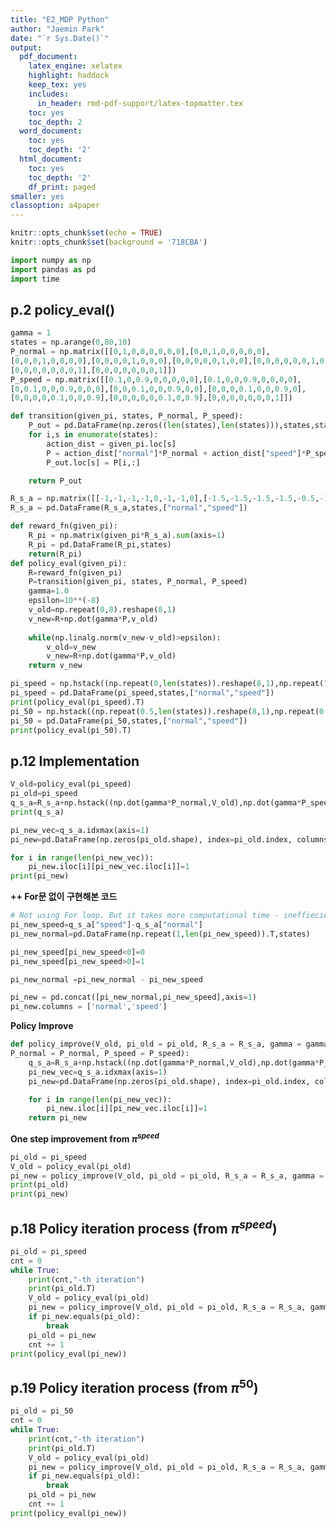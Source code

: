 ```yaml
---
title: "E2_MDP Python"
author: "Jaemin Park"
date: "`r Sys.Date()`"
output:
  pdf_document:
    latex_engine: xelatex
    highlight: haddock
    keep_tex: yes
    includes:
      in_header: rmd-pdf-support/latex-topmatter.tex
    toc: yes
    toc_depth: 2
  word_document:
    toc: yes
    toc_depth: '2'
  html_document:
    toc: yes
    toc_depth: '2'
    df_print: paged
smaller: yes
classoption: a4paper
---
```


```r
knitr::opts_chunk$set(echo = TRUE)
knitr::opts_chunk$set(background = '718CBA')  
```

\newpage

```python
import numpy as np
import pandas as pd
import time
```

\newpage

## p.2 policy_eval()

```python
gamma = 1
states = np.arange(0,80,10)
P_normal = np.matrix([[0,1,0,0,0,0,0,0],[0,0,1,0,0,0,0,0],
[0,0,0,1,0,0,0,0],[0,0,0,0,1,0,0,0],[0,0,0,0,0,1,0,0],[0,0,0,0,0,0,1,0],
[0,0,0,0,0,0,0,1],[0,0,0,0,0,0,0,1]])
P_speed = np.matrix([[0.1,0,0.9,0,0,0,0,0],[0.1,0,0,0.9,0,0,0,0],
[0,0.1,0,0,0.9,0,0,0],[0,0,0.1,0,0,0.9,0,0],[0,0,0,0.1,0,0,0.9,0],
[0,0,0,0,0.1,0,0,0.9],[0,0,0,0,0,0.1,0,0.9],[0,0,0,0,0,0,0,1]])

def transition(given_pi, states, P_normal, P_speed):
    P_out = pd.DataFrame(np.zeros((len(states),len(states))),states,states)
    for i,s in enumerate(states):
        action_dist = given_pi.loc[s]
        P = action_dist["normal"]*P_normal + action_dist["speed"]*P_speed
        P_out.loc[s] = P[i,:]

    return P_out

R_s_a = np.matrix([[-1,-1,-1,-1,0,-1,-1,0],[-1.5,-1.5,-1.5,-1.5,-0.5,-1.5,-1.5,0]]).T
R_s_a = pd.DataFrame(R_s_a,states,["normal","speed"])

def reward_fn(given_pi):
    R_pi = np.matrix(given_pi*R_s_a).sum(axis=1)
    R_pi = pd.DataFrame(R_pi,states)
    return(R_pi)
def policy_eval(given_pi):
    R=reward_fn(given_pi)
    P=transition(given_pi, states, P_normal, P_speed)   
    gamma=1.0
    epsilon=10**(-8)    
    v_old=np.repeat(0,8).reshape(8,1)
    v_new=R+np.dot(gamma*P,v_old)
    
    while(np.linalg.norm(v_new-v_old)>epsilon):
        v_old=v_new
        v_new=R+np.dot(gamma*P,v_old)    
    return v_new

pi_speed = np.hstack((np.repeat(0,len(states)).reshape(8,1),np.repeat(1,len(states)).reshape(8,1)))
pi_speed = pd.DataFrame(pi_speed,states,["normal","speed"])
print(policy_eval(pi_speed).T)
pi_50 = np.hstack((np.repeat(0.5,len(states)).reshape(8,1),np.repeat(0.5,len(states)).reshape(8,1)))
pi_50 = pd.DataFrame(pi_50,states,["normal","speed"])
print(policy_eval(pi_50).T)
```

\newpage

## p.12 Implementation

```python

V_old=policy_eval(pi_speed)
pi_old=pi_speed
q_s_a=R_s_a+np.hstack((np.dot(gamma*P_normal,V_old),np.dot(gamma*P_speed,V_old)))
print(q_s_a)

pi_new_vec=q_s_a.idxmax(axis=1)
pi_new=pd.DataFrame(np.zeros(pi_old.shape), index=pi_old.index, columns=pi_old.columns)

for i in range(len(pi_new_vec)):
    pi_new.iloc[i][pi_new_vec.iloc[i]]=1
print(pi_new)

```
\newpage
**++ For문 없이 구현해본 코드**

```python
# Not using For loop. But it takes more computational time - ineffiecient
pi_new_speed=q_s_a["speed"]-q_s_a["normal"]
pi_new_normal=pd.DataFrame(np.repeat(1,len(pi_new_speed)).T,states)

pi_new_speed[pi_new_speed<0]=0
pi_new_speed[pi_new_speed>0]=1

pi_new_normal =pi_new_normal - pi_new_speed

pi_new = pd.concat([pi_new_normal,pi_new_speed],axis=1)
pi_new.columns = ['normal','speed']
```


**Policy Improve**
```python
def policy_improve(V_old, pi_old = pi_old, R_s_a = R_s_a, gamma = gamma,
P_normal = P_normal, P_speed = P_speed):  
    q_s_a=R_s_a+np.hstack((np.dot(gamma*P_normal,V_old),np.dot(gamma*P_speed,V_old))) 
    pi_new_vec=q_s_a.idxmax(axis=1)
    pi_new=pd.DataFrame(np.zeros(pi_old.shape), index=pi_old.index, columns=pi_old.columns)

    for i in range(len(pi_new_vec)):
        pi_new.iloc[i][pi_new_vec.iloc[i]]=1
    return pi_new
```
**One step improvement from $\pi^{speed}$**
```python
pi_old = pi_speed
V_old = policy_eval(pi_old)
pi_new = policy_improve(V_old, pi_old = pi_old, R_s_a = R_s_a, gamma = gamma, P_normal = P_normal, P_speed = P_speed)
print(pi_old)
print(pi_new)
```

\newpage

## p.18 Policy iteration process (from $\pi^{speed}$)

```python
pi_old = pi_speed
cnt = 0
while True:
    print(cnt,"-th iteration")
    print(pi_old.T)
    V_old = policy_eval(pi_old)
    pi_new = policy_improve(V_old, pi_old = pi_old, R_s_a = R_s_a, gamma = gamma, P_normal = P_normal, P_speed = P_speed)
    if pi_new.equals(pi_old): 
        break
    pi_old = pi_new
    cnt += 1
print(policy_eval(pi_new))
```

\newpage

## p.19 Policy iteration process (from $\pi^{50}$)

```python
pi_old = pi_50
cnt = 0
while True:
    print(cnt,"-th iteration")
    print(pi_old.T)
    V_old = policy_eval(pi_old)
    pi_new = policy_improve(V_old, pi_old = pi_old, R_s_a = R_s_a, gamma = gamma, P_normal = P_normal, P_speed = P_speed)
    if pi_new.equals(pi_old): 
        break
    pi_old = pi_new
    cnt += 1
print(policy_eval(pi_new))
```